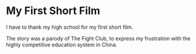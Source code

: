 # My First Short Film

I have to thank my high school for my first short film.

<ImageSlider />

The story was a parody of The Fight Club, to express my frustration with the highly competitive education system in China.
